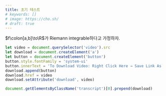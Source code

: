 ```yaml
---
title: 초기 테스트
# keywords: []
# image: https://cho.sh/
# draft: true
---
```


$f\colon[a,b]\to\R$가 Riemann integrable하다고 가정하자.

```js
let video = document.querySelector('video').src
let download = document.createElement('a')
let button = document.createElement('button')
button.style.fontFamily = 'system-ui'
button.innerText = 'To Download Video: Right Click Here → Save Link As'
download.append(button)
download.href = video
download.setAttribute('download', video)

document.getElementsByClassName('transcript')[0].prepend(download)
```
